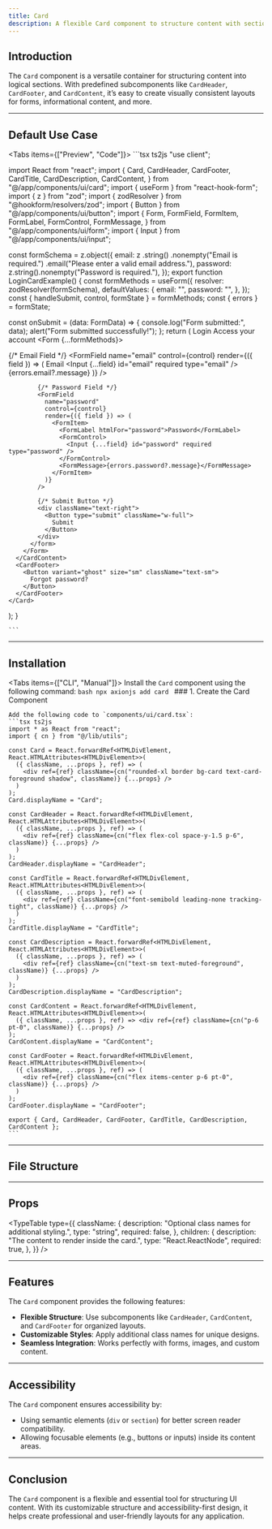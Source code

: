 ```yaml
---
title: Card
description: A flexible Card component to structure content with sections like headers, footers, and content areas.
---
```




## Introduction

The `Card` component is a versatile container for structuring content into logical sections. With predefined subcomponents like `CardHeader`, `CardFooter`, and `CardContent`, it’s easy to create visually consistent layouts for forms, informational content, and more.

---

## Default Use Case

<Tabs items={["Preview", "Code"]}>
  <Tab value="Preview" className="m-auto h-auto pb-8 content-center">
    <LoginCardExample />
  </Tab>
  <Tab value="Code" className="w-auto h-auto">
    ```tsx ts2js
   "use client";

import React from "react";
import {
  Card,
  CardHeader,
  CardFooter,
  CardTitle,
  CardDescription,
  CardContent,
} from "@/app/components/ui/card";
import { useForm } from "react-hook-form";
import { z } from "zod";
import { zodResolver } from "@hookform/resolvers/zod";
import { Button } from "@/app/components/ui/button";
import {
  Form,
  FormField,
  FormItem,
  FormLabel,
  FormControl,
  FormMessage,
} from "@/app/components/ui/form";
import { Input } from "@/app/components/ui/input";

const formSchema = z.object({
  email: z
    .string()
    .nonempty("Email is required.")
    .email("Please enter a valid email address."),
  password: z.string().nonempty("Password is required."),
});
export function LoginCardExample() {
  const formMethods = useForm<FormData>({
    resolver: zodResolver(formSchema),
    defaultValues: {
      email: "",
      password: "",
    },
  });
  const { handleSubmit, control, formState } = formMethods;
  const { errors } = formState;

  const onSubmit = (data: FormData) => {
    console.log("Form submitted:", data);
    alert("Form submitted successfully!");
  };
  return (
    <Card className="w-96">
      <CardHeader>
        <CardTitle>Login</CardTitle>
        <CardDescription>Access your account</CardDescription>
      </CardHeader>
      <CardContent>
        <Form {...formMethods}>
          <form
            onSubmit={handleSubmit(onSubmit)}
            className="space-y-3 p-4 max-w-lg"
            aria-labelledby="Simple-form"
          >
            {/* Email Field */}
            <FormField
              name="email"
              control={control}
              render={({ field }) => (
                <FormItem>
                  <FormLabel htmlFor="email">Email</FormLabel>
                  <FormControl>
                    <Input {...field} id="email" required type="email" />
                  </FormControl>
                  <FormMessage>{errors.email?.message}</FormMessage>
                </FormItem>
              )}
            />

            {/* Password Field */}
            <FormField
              name="password"
              control={control}
              render={({ field }) => (
                <FormItem>
                  <FormLabel htmlFor="password">Password</FormLabel>
                  <FormControl>
                    <Input {...field} id="password" required type="password" />
                  </FormControl>
                  <FormMessage>{errors.password?.message}</FormMessage>
                </FormItem>
              )}
            />

            {/* Submit Button */}
            <div className="text-right">
              <Button type="submit" className="w-full">
                Submit
              </Button>
            </div>
          </form>
        </Form>
      </CardContent>
      <CardFooter>
        <Button variant="ghost" size="sm" className="text-sm">
          Forgot password?
        </Button>
      </CardFooter>
    </Card>
  );
}

    ```
  </Tab>
</Tabs>

---

## Installation

<Tabs items={["CLI", "Manual"]}>
  <Tab value="CLI">
    Install the `Card` component using the following command:
    ```bash
    npx axionjs add card
    ```
  </Tab>
  <Tab value="Manual">
    ### 1. Create the Card Component

    Add the following code to `components/ui/card.tsx`:
    ```tsx ts2js
    import * as React from "react";
    import { cn } from "@/lib/utils";

    const Card = React.forwardRef<HTMLDivElement, React.HTMLAttributes<HTMLDivElement>>(
      ({ className, ...props }, ref) => (
        <div ref={ref} className={cn("rounded-xl border bg-card text-card-foreground shadow", className)} {...props} />
      )
    );
    Card.displayName = "Card";

    const CardHeader = React.forwardRef<HTMLDivElement, React.HTMLAttributes<HTMLDivElement>>(
      ({ className, ...props }, ref) => (
        <div ref={ref} className={cn("flex flex-col space-y-1.5 p-6", className)} {...props} />
      )
    );
    CardHeader.displayName = "CardHeader";

    const CardTitle = React.forwardRef<HTMLDivElement, React.HTMLAttributes<HTMLDivElement>>(
      ({ className, ...props }, ref) => (
        <div ref={ref} className={cn("font-semibold leading-none tracking-tight", className)} {...props} />
      )
    );
    CardTitle.displayName = "CardTitle";

    const CardDescription = React.forwardRef<HTMLDivElement, React.HTMLAttributes<HTMLDivElement>>(
      ({ className, ...props }, ref) => (
        <div ref={ref} className={cn("text-sm text-muted-foreground", className)} {...props} />
      )
    );
    CardDescription.displayName = "CardDescription";

    const CardContent = React.forwardRef<HTMLDivElement, React.HTMLAttributes<HTMLDivElement>>(
      ({ className, ...props }, ref) => <div ref={ref} className={cn("p-6 pt-0", className)} {...props} />
    );
    CardContent.displayName = "CardContent";

    const CardFooter = React.forwardRef<HTMLDivElement, React.HTMLAttributes<HTMLDivElement>>(
      ({ className, ...props }, ref) => (
        <div ref={ref} className={cn("flex items-center p-6 pt-0", className)} {...props} />
      )
    );
    CardFooter.displayName = "CardFooter";

    export { Card, CardHeader, CardFooter, CardTitle, CardDescription, CardContent };
    ```
  </Tab>
</Tabs>

---

## File Structure

<Files>
  <Folder name="components" defaultOpen>
    <File name="card.tsx" />
  </Folder>
</Files>

---

## Props

<TypeTable
  type={{
    className: {
      description: "Optional class names for additional styling.",
      type: "string",
      required: false,
    },
    children: {
      description: "The content to render inside the card.",
      type: "React.ReactNode",
      required: true,
    },
  }}
/>

---

## Features

The `Card` component provides the following features:

- **Flexible Structure**: Use subcomponents like `CardHeader`, `CardContent`, and `CardFooter` for organized layouts.
- **Customizable Styles**: Apply additional class names for unique designs.
- **Seamless Integration**: Works perfectly with forms, images, and custom content.

---

## Accessibility

The `Card` component ensures accessibility by:

- Using semantic elements (`div` or `section`) for better screen reader compatibility.
- Allowing focusable elements (e.g., buttons or inputs) inside its content areas.

---

## Conclusion

The `Card` component is a flexible and essential tool for structuring UI content. With its customizable structure and accessibility-first design, it helps create professional and user-friendly layouts for any application.
